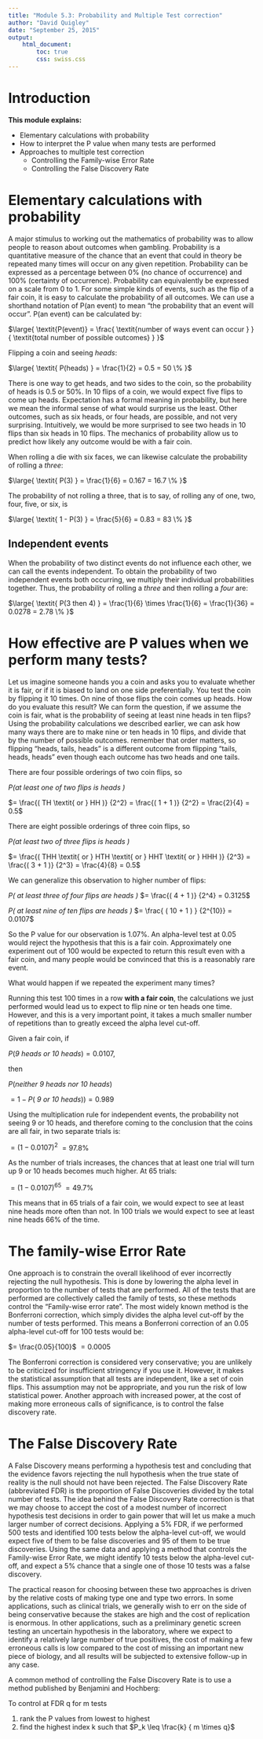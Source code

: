 ```yaml
---
title: "Module 5.3: Probability and Multiple Test correction"
author: "David Quigley"
date: "September 25, 2015"
output: 
    html_document:
        toc: true
        css: swiss.css
---
```


Introduction
========================================

**This module explains:**

* Elementary calculations with probability
* How to interpret the P value when many tests are performed
* Approaches to multiple test correction
    + Controlling the Family-wise Error Rate
    + Controlling the False Discovery Rate


Elementary calculations with probability
==========================================

A major stimulus to working out the mathematics of probability was to allow people to reason about outcomes when gambling. Probability is a quantitative measure of the chance that an event that could in theory be repeated many times will occur on any given repetition. Probability can be expressed as a percentage between 0% (no chance of occurrence) and 100% (certainty of occurrence). Probability can equivalently be expressed on a scale from 0 to 1. For some simple kinds of events, such as the flip of a fair coin, it is easy to calculate the probability of all outcomes. We can use a shorthand notation of P(an event) to mean “the probability that an event will occur”. P(an event) can be calculated by:

$\large{ \textit{P(event)} = \frac{ \textit{number of ways event can occur } } { \textit{total number of possible outcomes} } }$

Flipping a coin and seeing *heads*:

$\large{ \textit{ P(heads) } = \frac{1}{2} = 0.5 = 50 \% }$

There is one way to get heads, and two sides to the coin, so the probability of heads is 0.5 or 50%. In 10 flips of a coin, we would expect five flips to come up heads. Expectation has a formal meaning in probability, but here we mean the informal sense of what would surprise us the least. Other outcomes, such as six heads, or four heads, are possible, and not very surprising. Intuitively, we would be more surprised to see two heads in 10 flips than six heads in 10 flips. The mechanics of probability allow us to predict how likely any outcome would be with a fair coin. 

When rolling a die with six faces, we can likewise calculate the probability of rolling a *three*:

$\large{ \textit{ P(3) } = \frac{1}{6} = 0.167 = 16.7 \% }$

The probability of not rolling a three, that is to say, of rolling any of one, two, four, five, or six, is 

$\large{ \textit{ 1 - P(3) } = \frac{5}{6} = 0.83 = 83 \% }$

Independent events
----------------------

When the probability of two distinct events do not influence each other, we can call the events independent. To obtain the probability of two independent events both occurring, we multiply their individual probabilities together. Thus, the probability of rolling a *three* and then rolling a *four* are:

$\large{ \textit{ P(3 then 4) } = \frac{1}{6} \times \frac{1}{6} = \frac{1}{36} = 0.0278 = 2.78 \% }$


How effective are P values when we perform many tests?
===============================================================

Let us imagine someone hands you a coin and asks you to evaluate whether it is fair, or if it is biased to land on one side preferentially. You test the coin by flipping it 10 times. On nine of those flips the coin comes up heads. How do you evaluate this result? We can form the question, if we assume the coin is fair, what is the probability of seeing at least nine heads in ten flips? Using the probability calculations we described earlier, we can ask how many ways there are to make nine or ten heads in 10 flips, and divide that by the number of possible outcomes. remember that order matters, so flipping “heads, tails, heads” is a different outcome from flipping “tails, heads, heads” even though each outcome has two heads and one tails.

There are four possible orderings of two coin flips, so 

$\textit{ P(at least one of two flips is heads ) }$

$= \frac{( TH \textit{ or } HH )} {2^2} = \frac{( 1 + 1 )} {2^2} = \frac{2}{4} = 0.5$

There are eight possible orderings of three coin flips, so 

$\textit{ P(at least two of three flips is heads ) }$

$= \frac{( THH \textit{ or } HTH \textit{ or } HHT \textit{ or } HHH )} {2^3} = \frac{( 3 + 1 )} {2^3} = \frac{4}{8} = 0.5$

We can generalize this observation to higher number of flips:

$\textit{ P( at least three of four flips are heads ) }$
$= \frac{( 4 + 1 )} {2^4} = 0.3125$

$\textit{ P( at least nine of ten flips are heads ) }$
$= \frac{ ( 10 + 1 ) } {2^{10}} = 0.0107$

So the P value for our observation is 1.07%. An alpha-level test at 0.05 would reject the hypothesis that this is a fair coin. Approximately one experiment out of 100 would be expected to return this result even with a fair coin, and many people would be convinced that this is a reasonably rare event.

What would happen if we repeated the experiment many times?

Running this test 100 times in a row **with a fair coin**, the calculations we just performed would lead us to expect to flip nine or ten heads one time. However, and this is a very important point, it takes a much smaller number of repetitions than to greatly exceed the alpha level cut-off.

Given a fair coin, if

$P(\textit{9 heads or 10 heads}) = 0.0107$, 

then 

$P( \textit{neither 9 heads nor 10 heads} )$

$= 1 - P( \textit{ 9 or 10 heads})) = 0.989$ 

Using the multiplication rule for independent events, the probability not seeing 9 or 10 heads, and therefore coming to the conclusion that the coins are all fair, in two separate trials is:

$= (1-0.0107)^2$
$= 97.8 \%$

As the number of trials increases, the chances that at least one trial will turn up 9 or 10 heads becomes much higher. At 65 trials:

$= (1-0.0107)^{65}$
$= 49.7 \%$

This means that in 65 trials of a fair coin, we would expect to see at least nine heads more often than not. In 100 trials we would expect to see at least nine heads 66% of the time.

The family-wise Error Rate
========================================

One approach is to constrain the overall likelihood of ever incorrectly rejecting the null hypothesis. This is done by lowering the alpha level in proportion to the number of tests that are performed. All of the tests that are performed are collectively called the family of tests, so these methods control the “Family-wise error rate”. The most widely known method is the Bonferroni correction, which simply divides the alpha level cut-off by the number of tests performed. This means a Bonferroni correction of an 0.05 alpha-level cut-off for 100 tests would be:

$= \frac{0.05}{100}$
$= 0.0005$

The Bonferroni correction is considered very conservative; you are unlikely to be criticized for insufficient stringency if you use it. However, it makes the statistical assumption that all tests are independent, like a set of coin flips. This assumption may not be appropriate, and you run the risk of low statistical power. Another approach with increased power, at the cost of making more erroneous calls of significance, is to control the false discovery rate.

The False Discovery Rate
==========================================

A False Discovery means performing a hypothesis test and concluding that the evidence favors rejecting the null hypothesis when the true state of reality is the null should not have been rejected. The False Discovery Rate (abbreviated FDR) is the proportion of False Discoveries divided by the total number of tests. The idea behind the False Discovery Rate correction is that we may choose to accept the cost of a modest number of incorrect hypothesis test decisions in order to gain power that will let us make a much larger number of correct decisions. Applying a 5% FDR, if we performed 500 tests and identified 100 tests below the alpha-level cut-off, we would expect five of them to be false discoveries and 95 of them to be true discoveries. Using the same data and applying a method that controls the Family-wise Error Rate, we might identify 10 tests below the alpha-level cut-off, and expect a 5% chance that a single one of those 10 tests was a false discovery. 

The practical reason for choosing between these two approaches is driven by the relative costs of making type one and type two errors. In some applications, such as clinical trials, we generally wish to err on the side of being conservative because the stakes are high and the cost of replication is enormous. In other applications, such as a preliminary genetic screen testing an uncertain hypothesis in the laboratory, where we expect to identify a relatively large number of true positives, the cost of making a few erroneous calls is low compared to the cost of missing an important new piece of biology, and all results will be subjected to extensive follow-up in any case.


A common method of controlling the False Discovery Rate is to use a method published by Benjamini and Hochberg:

To control at FDR q for m tests

1)	rank the P values from lowest to highest
2)	find the highest index k such that 
	$P_k \leq \frac{k} { m \times q}$

